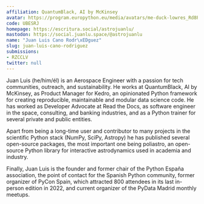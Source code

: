 ```yaml
---
affiliation: QuantumBlack, AI by McKinsey
avatar: https://program.europython.eu/media/avatars/me-duck-lowres_Rd8P7hM.png
code: UBESRJ
homepage: https://escritura.social/astrojuanlu/
mastodon: https://social.juanlu.space/@astrojuanlu
name: "Juan Luis Cano Rodr\xEDguez"
slug: juan-luis-cano-rodriguez
submissions:
- RZCCLV
twitter: null
---
```


Juan Luis (he/him/él) is an Aerospace Engineer with a passion for tech communities, outreach, and sustainability. He works at QuantumBlack, AI by McKinsey, as Product Manager for Kedro, an opinionated Python framework for creating reproducible, maintainable and modular data science code. He has worked as Developer Advocate at Read the Docs, as software engineer in the space, consulting, and banking industries, and as a Python trainer for several private and public entities.

Apart from being a long-time user and contributor to many projects in the scientific Python stack (NumPy, SciPy, Astropy) he has published several open-source packages, the most important one being poliastro, an open-source Python library for interactive astrodynamics used in academia and industry.

Finally, Juan Luis is the founder and former chair of the Python España association, the point of contact for the Spanish Python community, former organizer of PyCon Spain, which attracted 800 attendees in its last in-person edition in 2022, and current organizer of the PyData Madrid monthly meetups.
